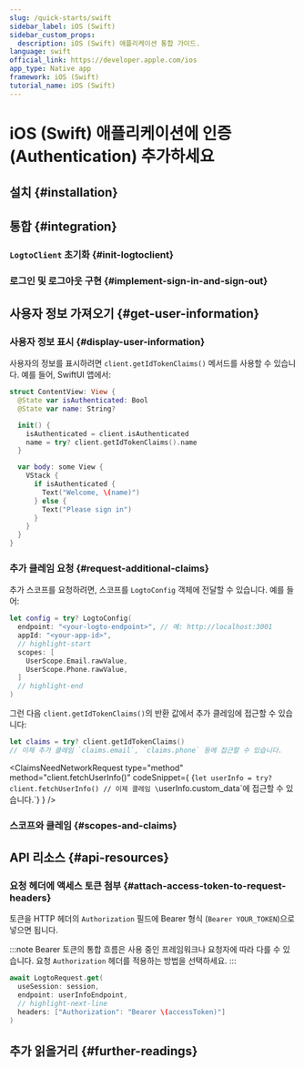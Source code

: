 ```yaml
---
slug: /quick-starts/swift
sidebar_label: iOS (Swift)
sidebar_custom_props:
  description: iOS (Swift) 애플리케이션 통합 가이드.
language: swift
official_link: https://developer.apple.com/ios
app_type: Native app
framework: iOS (Swift)
tutorial_name: iOS (Swift)
---
```





# iOS (Swift) 애플리케이션에 인증 (Authentication) 추가하세요

<AppNote type="Native app" />

## 설치 \{#installation}

<AddSdk />

## 통합 \{#integration}

### `LogtoClient` 초기화 \{#init-logtoclient}

<InitClient />

### 로그인 및 로그아웃 구현 \{#implement-sign-in-and-sign-out}

<ImplementSignInAndSignOut />

<Checkpoint />

## 사용자 정보 가져오기 \{#get-user-information}

### 사용자 정보 표시 \{#display-user-information}

사용자의 정보를 표시하려면 `client.getIdTokenClaims()` 메서드를 사용할 수 있습니다. 예를 들어, SwiftUI 앱에서:

```swift title="ContentView.swift"
struct ContentView: View {
  @State var isAuthenticated: Bool
  @State var name: String?

  init() {
    isAuthenticated = client.isAuthenticated
    name = try? client.getIdTokenClaims().name
  }

  var body: some View {
    VStack {
      if isAuthenticated {
        Text("Welcome, \(name)")
      } else {
        Text("Please sign in")
      }
    }
  }
}
```

### 추가 클레임 요청 \{#request-additional-claims}

<FindUserInfoMissing method="client.getIdTokenClaims()" />

<ScopesAndClaimsIntroduction />

추가 스코프를 요청하려면, 스코프를 `LogtoConfig` 객체에 전달할 수 있습니다. 예를 들어:

```swift title="ContentView.swift"
let config = try? LogtoConfig(
  endpoint: "<your-logto-endpoint>", // 예: http://localhost:3001
  appId: "<your-app-id>",
  // highlight-start
  scopes: [
    UserScope.Email.rawValue,
    UserScope.Phone.rawValue,
  ]
  // highlight-end
)
```

그런 다음 `client.getIdTokenClaims()`의 반환 값에서 추가 클레임에 접근할 수 있습니다:

```swift
let claims = try? client.getIdTokenClaims()
// 이제 추가 클레임 `claims.email`, `claims.phone` 등에 접근할 수 있습니다.
```

<ClaimsNeedNetworkRequest
  type="method"
  method="client.fetchUserInfo()"
  codeSnippet={
    <CodeBlock language="swift">{`let userInfo = try? client.fetchUserInfo()
// 이제 클레임 \`userInfo.custom_data\`에 접근할 수 있습니다.`}</CodeBlock>
  }
/>

### 스코프와 클레임 \{#scopes-and-claims}

<ScopesAndClaims />

## API 리소스 \{#api-resources}

<ApiResources />

### 요청 헤더에 액세스 토큰 첨부 \{#attach-access-token-to-request-headers}

토큰을 HTTP 헤더의 `Authorization` 필드에 Bearer 형식 (`Bearer YOUR_TOKEN`)으로 넣으면 됩니다.

:::note
Bearer 토큰의 통합 흐름은 사용 중인 프레임워크나 요청자에 따라 다를 수 있습니다. 요청 `Authorization` 헤더를 적용하는 방법을 선택하세요.
:::

```swift
await LogtoRequest.get(
  useSession: session,
  endpoint: userInfoEndpoint,
  // highlight-next-line
  headers: ["Authorization": "Bearer \(accessToken)"]
)
```

## 추가 읽을거리 \{#further-readings}

<FurtherReadings />
